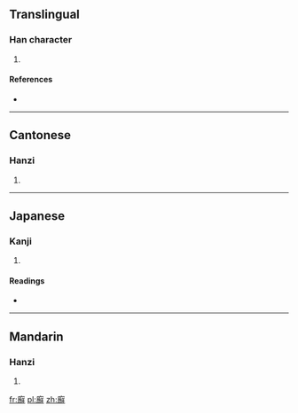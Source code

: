 ==Translingual==

===Han character===
{{Han char|rn=53|rad=广|as=17|sn=20|four=0015<sub>1</sub>|canj=戈弓火手 (INFQ)|ids=⿸[[广]][[鮮]]}}

# {{defn|Han|sort=广17}}

====References====
* {{Han ref|kx=0352.130|dkj=09544|dj=0665.300|hdz=20908.160|uh=5EEF|ud=24303|bh=F447|bd=62535}}

----

==Cantonese==

===Hanzi===
{{yue-hanzi|jyut=|y=sin2}}

# {{defn|lang=yue|sort=广17}}

----

==Japanese==

===Kanji===
{{ja-kanji|grade=|rs=广17}}

# {{defn|lang=ja|sort=广17}}

====Readings====
* {{ja-readings|on=[[せん]] (sen)|kun=[[こめぐら]] (komegura)}}

----

==Mandarin==

===Hanzi===
{{cmn-hanzi|pin=[[xiān]] ([[xian1]])|wg=hsien<sup>1</sup>}}

# {{defn|lang=cmn|sort=广17}}

[[fr:廯]]
[[pl:廯]]
[[zh:廯]]